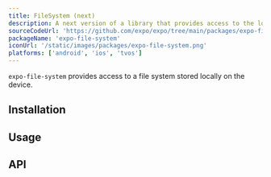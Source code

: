 ```yaml
---
title: FileSystem (next)
description: A next version of a library that provides access to the local file system on the device.
sourceCodeUrl: 'https://github.com/expo/expo/tree/main/packages/expo-file-system/next'
packageName: 'expo-file-system'
iconUrl: '/static/images/packages/expo-file-system.png'
platforms: ['android', 'ios', 'tvos']
---
```



`expo-file-system` provides access to a file system stored locally on the device.

## Installation

<APIInstallSection />

## Usage

## API

<APISection packageName="expo-file-system-next" apiName="FileSystem Next" />
